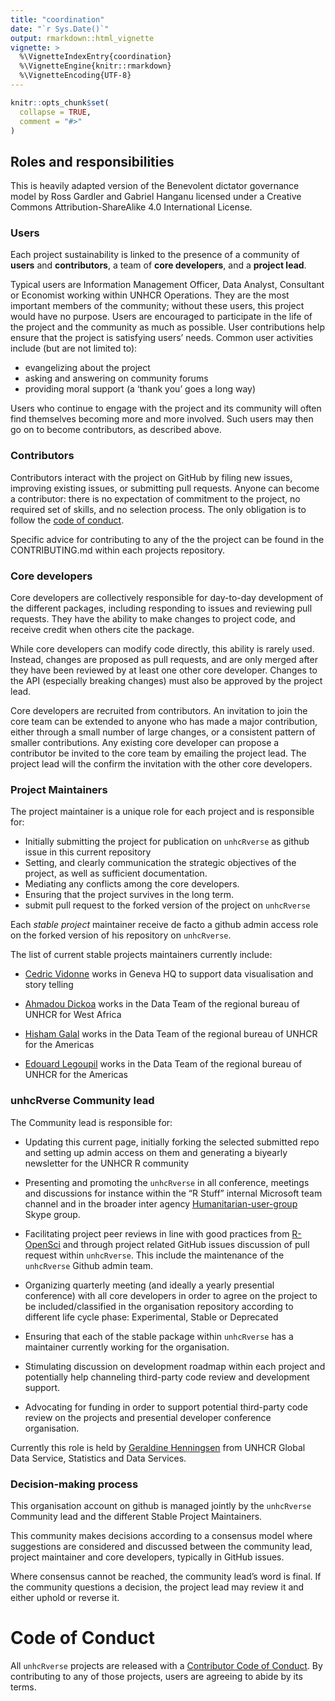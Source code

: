 ```yaml
---
title: "coordination"
date: "`r Sys.Date()`"
output: rmarkdown::html_vignette
vignette: >
  %\VignetteIndexEntry{coordination}
  %\VignetteEngine{knitr::rmarkdown}
  %\VignetteEncoding{UTF-8}
---
```


```r
knitr::opts_chunk$set(
  collapse = TRUE,
  comment = "#>"
)
```

## Roles and responsibilities

 This is heavily adapted version of the Benevolent dictator governance model by Ross Gardler and Gabriel Hanganu licensed under a Creative Commons Attribution-ShareAlike 4.0 International License.

### Users

Each project sustainability is linked to the presence of a community of __users__ and __contributors__, a team of __core developers__, and a __project lead__.

Typical users are Information Management Officer, Data Analyst, Consultant or Economist working within UNHCR Operations. They are the most important members of the community; without these users, this project would have no purpose. Users are encouraged to participate in the life of the project and the community as much as possible. User contributions help ensure that the project is satisfying users' needs. Common user activities include (but are not limited to):

- evangelizing about the project
- asking and answering on community forums
- providing moral support (a 'thank you' goes a long way)

Users who continue to engage with the project and its community will often find themselves becoming more and more involved. Such users may then go on to become contributors, as described above.

### Contributors

Contributors interact with the project on GitHub by filing new issues, improving existing issues, or submitting pull requests. Anyone can become a contributor: there is no expectation of commitment to the project, no required set of skills, and no selection process. The only obligation is to follow the [code of conduct](https://contributor-covenant.org/version/2/0/CODE_OF_CONDUCT.html).

Specific advice for contributing to any of the the project can be found in the CONTRIBUTING.md within each projects repository.

### Core developers

Core developers are collectively responsible for day-to-day development of the different packages, including responding to issues and reviewing pull requests. They have the ability to make changes to project code, and receive credit when others cite the package.

While core developers can modify code directly, this ability is rarely used. Instead, changes are proposed as pull requests, and are only merged after they have been reviewed by at least one other core developer. Changes to the API (especially breaking changes) must also be approved by the project lead. 

Core developers are recruited from contributors. An invitation to join the core team can be extended to anyone who has made a major contribution, either through a small number of large changes, or a consistent pattern of smaller contributions. Any existing core developer can propose a contributor be invited to the core team by emailing the project lead. The project lead will the confirm the invitation with the other core developers.


### Project Maintainers

The project maintainer is a unique role for each project and is responsible for:

* Initially submitting the project for publication on `unhcRverse` as github issue in this current repository
* Setting, and clearly communication the strategic objectives of the project, as well as sufficient documentation.
* Mediating any conflicts among the core developers.
* Ensuring that the project survives in the long term.
* submit pull request to the forked version of the project on `unhcRverse`

Each _stable project_ maintainer receive de facto a github admin access role on the forked version of his repository on `unhcRverse`.

The list of current stable projects maintainers currently include:

 * [Cedric Vidonne](https://github.com/vidonne/) works in Geneva HQ to support data visualisation and story telling  
 
 * [Ahmadou Dickoa](https://github.com/dickoa) works in the Data Team of the regional bureau of UNHCR for West Africa 
 
 * [Hisham Galal](https://github.com/galalH/) works in the Data Team of the regional bureau of UNHCR for the Americas  
 
 * [Edouard Legoupil](https://github.com/edouard-Legoupil) works in the Data Team of the regional bureau of UNHCR for the Americas


### unhcRverse Community lead


The  Community  lead is responsible for:

 * Updating this current page, initially forking the selected submitted repo and setting up admin access on them and generating a biyearly newsletter for the UNHCR R community
 
 * Presenting and promoting the `unhcRverse` in all conference, meetings and discussions for instance within the "R Stuff" internal Microsoft team channel and in the broader inter agency [Humanitarian-user-group](https://join.skype.com/qYBKC5q3wKp4) Skype group.

 * Facilitating project peer reviews in line with good practices from [R-OpenSci](https://devguide.ropensci.org/index.html) and through project related  GitHub issues discussion of pull request within `unhcRverse`. This include the maintenance of the `unhcRverse` Github admin team.

 * Organizing quarterly meeting (and ideally a yearly presential conference) with all core developers in order to agree on the project to be included/classified in the organisation repository according to different life cycle phase: Experimental, Stable or Deprecated
 
 * Ensuring that each of the stable package within `unhcRverse` has a maintainer currently working for the organisation.

 * Stimulating discussion on development roadmap within each project and potentially help channeling third-party code review and development support.
 
 * Advocating for funding in order to support potential third-party code review on the projects and presential developer conference organisation.

Currently this role is held by [Geraldine Henningsen](https://github.com/geraldine28) from UNHCR Global Data Service, Statistics and Data Services. 


### Decision-making process

This organisation account on github is managed jointly by the `unhcRverse` Community lead and the different Stable Project Maintainers. 

This community makes decisions according to a consensus model where suggestions are considered and discussed between the community lead, project maintainer and core developers, typically in GitHub issues. 

Where consensus cannot be reached, the community lead's word is final. If the community questions a decision, the project lead may review it and either uphold or reverse it.



# Code of Conduct

All `unhcRverse` projects are released with a [Contributor Code of Conduct](https://contributor-covenant.org/version/2/0/CODE_OF_CONDUCT.html). By contributing to any of those projects, users are agreeing to abide by its terms.



